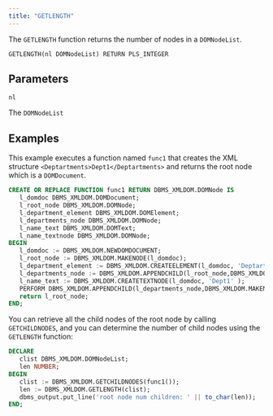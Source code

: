 ```yaml
---
title: "GETLENGTH"
---
```


The `GETLENGTH` function returns the number of nodes in a `DOMNodeList`.

```
GETLENGTH(nl DOMNodeList) RETURN PLS_INTEGER
```

## Parameters

`nl`

The `DOMNodeList` 

## Examples

This example executes a function named `func1` that creates the XML structure `<Deptartments>Dept1</Deptartments>` and returns the root node which is a `DOMDocument`.

```sql
CREATE OR REPLACE FUNCTION func1 RETURN DBMS_XMLDOM.DOMNode IS
   l_domdoc DBMS_XMLDOM.DOMDocument;
   l_root_node DBMS_XMLDOM.DOMNode;
   l_department_element DBMS_XMLDOM.DOMElement;
   l_departments_node DBMS_XMLDOM.DOMNode;
   l_name_text DBMS_XMLDOM.DOMText;
   l_name_textnode DBMS_XMLDOM.DOMNode;
BEGIN
   l_domdoc := DBMS_XMLDOM.NEWDOMDOCUMENT;
   l_root_node := DBMS_XMLDOM.MAKENODE(l_domdoc);
   l_department_element := DBMS_XMLDOM.CREATEELEMENT(l_domdoc, 'Deptartments' );
   l_departments_node := DBMS_XMLDOM.APPENDCHILD(l_root_node,DBMS_XMLDOM.MAKENODE(l_department_element));
   l_name_text := DBMS_XMLDOM.CREATETEXTNODE(l_domdoc, 'Dept1' );
   PERFORM DBMS_XMLDOM.APPENDCHILD(l_departments_node,DBMS_XMLDOM.MAKENODE(l_name_text));
   return l_root_node;
END;
```

You can retrieve all the child nodes of the root node by calling `GETCHILDNODES`, and you can determine the number of child nodes using the `GETLENGTH` function:

```sql 
DECLARE
   clist DBMS_XMLDOM.DOMNodeList;
   len NUMBER;
BEGIN
   clist := DBMS_XMLDOM.GETCHILDNODES(func1());
   len := DBMS_XMLDOM.GETLENGTH(clist);
   dbms_output.put_line('root node num children: ' || to_char(len));
END;
```
